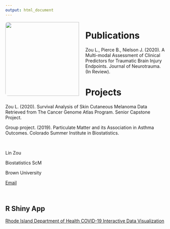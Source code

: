 ```yaml
---
output: html_document
---
```


<script src="https://kit.fontawesome.com/a076d05399.js"></script>

<style>
img {
  border-radius: 8px;
  float: left;
  padding: 0 20px 0 0;
}
</style>

<p>

<img src="https://linfengzou.github.io/linfengzou.github.io/Profile.jpg" style="width:230px;" class="left">

# Publications

Zou L., Pierce B., Nielson J. (2020). A Multi-modal Assessment of Clinical Predictors for Traumatic Brain Injury Endpoints. Journal of Neurotrauma. (In Review).

# Projects

Zou L. (2020). Survival Analysis of Skin Cutaneous Melanoma Data Retrieved from The Cancer Genome Atlas Program. Senior Capstone Project.

Group project. (2019). Particulate Matter and its Association in Asthma Outcomes. Colorado Summer Institute in Biostatistics.

</p>

<br />

Lin Zou

Biostatistics ScM

<i class="fas fa-map-marker-alt" style="font-size:15px;"></i> Brown University

[Email](mailto:lin_zou@brown.edu)

<br />

## R Shiny App

[Rhode Island Department of Health COVID-19 Interactive Data Visualization](https://linzoubrownuniversity.shinyapps.io/RIDOH/)
